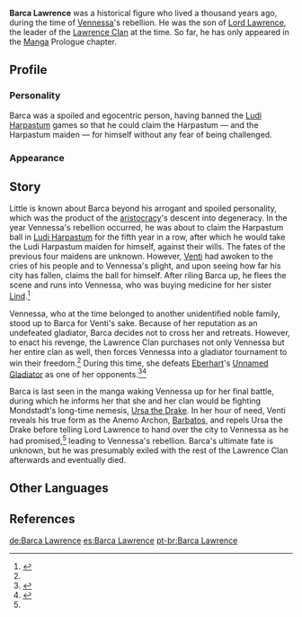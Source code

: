 {{Character Infobox
|type             = Manga-Only
|deceased         = Past
|image            = NPC Barca Lawrence.png
|realname         = 
|region           = Mondstadt
|affiliation      = Lawrence Clan
|title            = 
|father           = Lord Lawrence
|ancestry         = [[Lawrence Clan]]
|relative         = Venerare
|relativeNote     = Ancestor
|relative2        = Eula
|relativeNote2    = Descendant
|relative3        = Schubert
|relativeNote3    = Descendant
}}
'''Barca Lawrence''' was a historical figure who lived a thousand years ago, during the time of [[Vennessa]]'s rebellion. He was the son of [[Lord Lawrence]], the leader of the [[Lawrence Clan]] at the time. So far, he has only appeared in the [[Manga]] Prologue chapter.

==Profile==
<!--detailed story/lore information goes here-->
===Personality===
Barca was a spoiled and egocentric person, having banned the [[Ludi Harpastum]] games so that he could claim the Harpastum &mdash; and the Harpastum maiden &mdash; for himself without any fear of being challenged.

===Appearance===

==Story==
Little is known about Barca beyond his arrogant and spoiled personality, which was the product of the [[Mondstadt Aristocracy|aristocracy]]'s descent into degeneracy. In the year Vennessa's rebellion occurred, he was about to claim the Harpastum ball in [[Ludi Harpastum]] for the fifth year in a row, after which he would take the Ludi Harpastum maiden for himself, against their wills. The fates of the previous four maidens are unknown. However, [[Venti]] had awoken to the cries of his people and to Vennessa's plight, and upon seeing how far his city has fallen, claims the ball for himself. After riling Barca up, he flees the scene and runs into Vennessa, who was buying medicine for her sister [[Lind]].<ref name="Manga0">{{Ref/Manga|0}}</ref>

Vennessa, who at the time belonged to another unidentified noble family, stood up to Barca for Venti's sake. Because of her reputation as an undefeated gladiator, Barca decides not to cross her and retreats. However, to enact his revenge, the Lawrence Clan purchases not only Vennessa but her entire clan as well, then forces Vennessa into a gladiator tournament to win their freedom.<ref name="Manga0" /> During this time, she defeats [[Eberhart]]'s [[Unnamed Gladiator]] as one of her opponents.<ref>{{Ref/ArtiSet|Gladiator's Finale}}</ref><ref>{{Ref/Book|Ancient Investigation Journal: Part II}}</ref>

Barca is last seen in the manga waking Vennessa up for her final battle, during which he informs her that she and her clan would be fighting Mondstadt's long-time nemesis, [[Ursa the Drake]]. In her hour of need, Venti reveals his true form as the Anemo Archon, [[Barbatos]], and repels Ursa the Drake before telling Lord Lawrence to hand over the city to Vennessa as he had promised,<ref name="Manga0" /> leading to Vennessa's rebellion. Barca's ultimate fate is unknown, but he was presumably exiled with the rest of the Lawrence Clan afterwards and eventually died.

==Other Languages==
{{Other Languages|default_hidden = 1
|en       = Barca Lawrence
|zhs      = 巴克・劳伦斯
|zhs_rm   = Bākè Láolúnsī
|zht      = 巴克・勞倫斯
|zht_rm   = Bākè Láolúnsī
|ja       = バク・ローレンス
|ja_rm    = Baku Roorensu
|ko       = 바르크・로렌스
|ko_rm    = Bareukeu Rorenseu
|es       = Bart Lawrence
|fr       = Barca Lawrence
|ru       = Барка Лоуренс
|th       = บาร์คา ลอว์เรนซ์
|th_rm    = Bakha Loren
|vi       = Barca Lawrence
|de       = Barca Lawrence
|id       = Barca Lawrence
|pt       = Barca Lawrence
|tr       = 
|it       = 
}}

==References==
{{Reflist}}

[[de:Barca Lawrence]]
[[es:Barca Lawrence]]
[[pt-br:Barca Lawrence]]